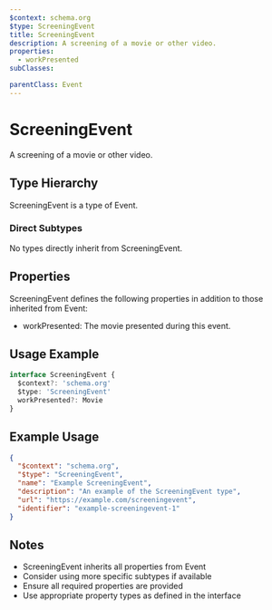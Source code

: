 ```yaml
---
$context: schema.org
$type: ScreeningEvent
title: ScreeningEvent
description: A screening of a movie or other video.
properties:
  - workPresented
subClasses:

parentClass: Event
---
```


# ScreeningEvent

A screening of a movie or other video.

## Type Hierarchy

ScreeningEvent is a type of Event.

### Direct Subtypes

No types directly inherit from ScreeningEvent.

## Properties

ScreeningEvent defines the following properties in addition to those inherited from Event:

- workPresented: The movie presented during this event.

## Usage Example

```typescript
interface ScreeningEvent {
  $context?: 'schema.org'
  $type: 'ScreeningEvent'
  workPresented?: Movie
}
```

## Example Usage

```json
{
  "$context": "schema.org",
  "$type": "ScreeningEvent",
  "name": "Example ScreeningEvent",
  "description": "An example of the ScreeningEvent type",
  "url": "https://example.com/screeningevent",
  "identifier": "example-screeningevent-1"
}
```

## Notes

- ScreeningEvent inherits all properties from Event
- Consider using more specific subtypes if available
- Ensure all required properties are provided
- Use appropriate property types as defined in the interface
